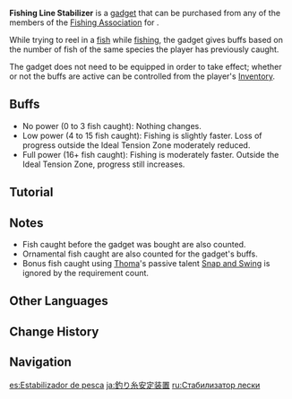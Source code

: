 {{About|the Gadget|the Achievement|Stabilizer}}
{{Item Infobox
|id          = 220065
|image       = Item Fishing Line Stabilizer.png
|type        = Gadgets
|invCategory = Gadgets
|quality     = 4
|effect      = A self-adaptive tension stabilizer that can be installed on a fishing rod to facilitate fishing. The device can automatically detect and record how hard different fish struggle.
|description = The more data it collects, the better the stabilizer works.<br /><br />The device's prototype was the pointless invention of a [[Fontaine]] inventor that drew little interest for the longest time until the Fontaine [[Fishing Association]] discovered it and modified the product into the fishing line stabilizer used today. When the device first came out, it was most warmly received by the Association members, and now it has gradually been promoted in other regions.<br />It is an exceptionally hot commodity in the [[Snezhnaya]]n market. Word has it that one of the Lord [[Harbingers]] is particularly fond of the product, which explains the hype.
|reusable    = Yes
|usage       = Fishing
|memento     = No
|source1     = {{Sold By|Fishing Line Stabilizer}}
}}
'''Fishing Line Stabilizer''' is a [[gadget]] that can be purchased from any of the members of the [[Fishing Association]] for {{Item|Medaka|x=3}}.

While trying to reel in a [[fish]] while [[fishing]], the gadget gives buffs based on the number of fish of the same species the player has previously caught.

The gadget does not need to be equipped in order to take effect; whether or not the buffs are active can be controlled from the player's [[Inventory]].

==Buffs==
* No power (0 to 3 fish caught): Nothing changes.
* Low power (4 to 15 fish caught): Fishing is slightly faster. Loss of progress outside the Ideal Tension Zone moderately reduced.
* Full power (16+ fish caught): Fishing is moderately faster. Outside the Ideal Tension Zone, progress still increases.

==Tutorial==
{{Tutorial
|image1 = Tutorial Fishing Line Stabilizer 1.png
|text1  = When you obtain the Fishing Line Stabilizer from the various Fishing Associations around the world, you can use it to assist in fishing.<br />The Fishing Line Stabilizer will be activated by default. You can actively choose to activate or deactivate the assistance of the Stabilizer.
|image2 = Tutorial Fishing Line Stabilizer 2.png
|text2  = While you are capturing certain fish, you will obtain certain buffs based on the number of fish of this species that you have caught in the past. For example, when you are within the Ideal Tension Zone, your fishing will progress faster.<br />A Stabilizer at full power can even allow fishing to progress when you are not within the Ideal Tension Zone.<br />If you would like to check the fish species that you have caught, you may visit Archive > Living Beings.
}}

==Notes== 
* Fish caught before the gadget was bought are also counted.
* Ornamental fish caught are also counted for the gadget's buffs.
* Bonus fish caught using [[Thoma]]'s passive talent [[Snap and Swing]] is ignored by the requirement count.
<!--
* The speed bonus is multiplier based; it depends on the fish original difficulty.

Pending for tests:
* Regional fishing rod's effect stacks with the full power effect; multiplier or fixed flat? Timing record required.
* The fishing count does (not) include extra fish from Thoma's talent.
* The fishing count does (not) include fish(es) caught during limited event(s).
-->

==Other Languages==
{{Other Languages
|en      = Fishing Line Stabilizer
|zhs     = 鱼线稳定器
|zhs_rm  = Yúxiàn Wěndìng-qì
|zht     = 魚線穩定器
|zht_rm  = Yúxiàn Wěndìng-qì
|zh_tl   = Fishing Line Stabilizer
|ja      = 釣り糸安定装置
|ja_rm   = Tsuri-ito Antei Souchi
|ja_tl   = Fishing Line Stabilization Device
|ko      = 낚싯줄 {{tt|안정|安定}} {{tt|장치|裝置}}
|ko_rm   = Naksitjul Anjeong Jangchi
|ko_tl   = Fishing Line Stabilization Device
|es      = Estabilizador de pesca
|es_tl   = Fish Stabilizer
|fr      = Stabilisateur de ligne de pêche
|fr_tl   = Fishing Line Stabilizer
|ru      = Стабилизатор лески
|ru_tl   = Fishing Line Stabilizer
|th      = ตัวปรับสายเอ็นตกปลา
|th_rm   = 
|th_tl   = 
|vi      = Máy Ổn Định Dây Câu
|vi_tl   = 
|de      = Angelschnur-Stabilisator
|de_tl   = Fishing Line Stabilizer
|id      = Fishing Line Stabilizer
|pt      = Estabilizador de Linha de Pesca
|pt_tl   = 
|tr      = Olta Sabitleyici
|tr_tl   = 
|it      = Stabilizzatore per lenza
|it_tl   = Stabiliser for Fishing Line
}}

==Change History==
{{Change History|3.0}}

==Navigation==
{{Gadget Navbox}}

[[es:Estabilizador de pesca]]
[[ja:釣り糸安定装置]]
[[ru:Стабилизатор лески]]